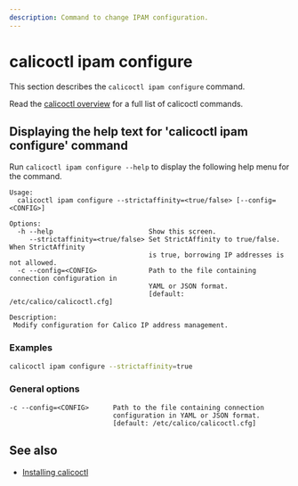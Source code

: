 ```yaml
---
description: Command to change IPAM configuration.
---
```



# calicoctl ipam configure

This section describes the `calicoctl ipam configure` command.

Read the [calicoctl overview](../overview.mdx) for a full list of calicoctl commands.

## Displaying the help text for 'calicoctl ipam configure' command

Run `calicoctl ipam configure --help` to display the following help menu for the
command.

```
Usage:
  calicoctl ipam configure --strictaffinity=<true/false> [--config=<CONFIG>]

Options:
  -h --help                        Show this screen.
     --strictaffinity=<true/false> Set StrictAffinity to true/false. When StrictAffinity
                                   is true, borrowing IP addresses is not allowed.
  -c --config=<CONFIG>             Path to the file containing connection configuration in
                                   YAML or JSON format.
                                   [default: /etc/calico/calicoctl.cfg]

Description:
 Modify configuration for Calico IP address management.
```

### Examples

```bash
calicoctl ipam configure --strictaffinity=true
```

### General options

```
-c --config=<CONFIG>      Path to the file containing connection
                          configuration in YAML or JSON format.
                          [default: /etc/calico/calicoctl.cfg]
```

## See also

- [Installing calicoctl](../../../operations/calicoctl/install.mdx)
